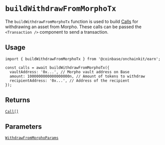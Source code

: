 # `buildWithdrawFromMorphoTx`

The `buildWithdrawFromMorphoTx` function is used to build [Calls](/transaction/types#calls) for withdrawing an asset from Morpho. These calls can be passed the `<Transaction />` component to send a transaction.

## Usage

```tsx twoslash [code]
import { buildWithdrawFromMorphoTx } from '@coinbase/onchainkit/earn';

const calls = await buildWithdrawFromMorphoTx({
  vaultAddress: '0x...', // Morpho vault address on Base
  amount: 1000000000000000000n, // Amount of tokens to withdraw
  recipientAddress: '0x...', // Address of the recipient
});
```


## Returns

[`Call[]`](/transaction/types#calls)

## Parameters

[`WithdrawFromMorphoParams`](/earn/types#withdrawfrommorphoparams)
